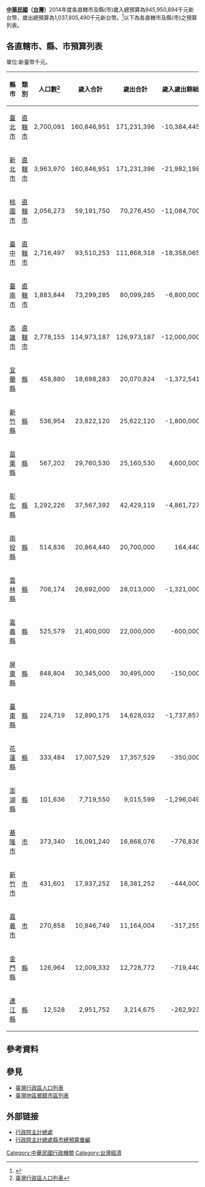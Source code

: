 '''[[中華民國|中華民國]]（[[臺灣|台灣]]）'''2014年度各直轄市及縣(市)歲入總預算為945,950,894千元新台幣，歲出總預算為1,037,805,490千元新台幣。<ref>{{Cite web |url=http://www.dgbas.gov.tw/public/Attachment/4627113019USMXSNUA.xls |title=行政院主計總處民國103年度直轄市及縣(市)歲入歲出簡明比較分析表 |accessdate=2015-01-04 |archiveurl=https://web.archive.org/web/20150104080911/http://www.dgbas.gov.tw/public/Attachment/4627113019USMXSNUA.xls |archivedate=2015-01-04 |deadurl=yes }}</ref>以下為各直轄市及縣(市)之預算列表。

== 各直轄市、縣、市預算列表 ==
單位:新臺幣千元。
{| class="wikitable sortable"
|-
! 縣市 
! 類別 
! 人口數<ref>[[臺灣行政區人口列表|臺灣行政區人口列表]]</ref> 
! 歲入合計 
! 歲出合計 
! 歲入歲出餘絀
|-align=center
| [[臺北市|臺北市]] || [[直轄市_(中華民國)|直轄市]] ||align=right| 2,700,091 ||align=right| 160,846,951 ||align=right| 171,231,396 ||align=right| -10,384,445
|-align=center
| [[新北市|新北市]] || [[直轄市_(中華民國)|直轄市]] ||align=right| 3,963,970 ||align=right| 160,846,951 ||align=right| 171,231,396 ||align=right| -21,982,198
|-align=center
| [[桃園市|桃園市]] || [[直轄市_(中華民國)|直轄市]] ||align=right| 2,056,273 ||align=right| 59,191,750 ||align=right| 70,276,450 ||align=right| -11,084,700 
|-align=center
| [[臺中市|臺中市]] || [[直轄市_(中華民國)|直轄市]] ||align=right| 2,716,497 ||align=right| 93,510,253 ||align=right| 111,868,318 ||align=right| -18,358,065
|-align=center
| [[臺南市|臺南市]] || [[直轄市_(中華民國)|直轄市]] ||align=right| 1,883,844 ||align=right| 73,299,285 ||align=right| 80,099,285 ||align=right| -6,800,000 
|-align=center
| [[高雄市|高雄市]] || [[直轄市_(中華民國)|直轄市]] ||align=right| 2,778,155 ||align=right| 114,973,187 ||align=right| 126,973,187 ||align=right| -12,000,000 
|-align=center
| [[宜蘭縣|宜蘭縣]] || [[縣_(中華民國)|縣]] ||align=right| 458,880 ||align=right| 18,698,283 ||align=right| 20,070,824  ||align=right| -1,372,541 
|-align=center
| [[新竹縣|新竹縣]] || [[縣_(中華民國)|縣]] ||align=right| 536,954 ||align=right| 23,822,120 ||align=right| 25,622,120  ||align=right| -1,800,000 
|-align=center
| [[苗栗縣|苗栗縣]] || [[縣_(中華民國)|縣]] ||align=right| 567,202 ||align=right| 29,760,530 ||align=right| 25,160,530  ||align=right| 4,600,000 
|-align=center
| [[彰化縣|彰化縣]] || [[縣_(中華民國)|縣]] ||align=right| 1,292,226 ||align=right| 37,567,392 ||align=right| 42,429,119 ||align=right| -4,861,727 
|-align=center
| [[南投縣|南投縣]] || [[縣_(中華民國)|縣]] ||align=right| 514,836 ||align=right| 20,864,440 ||align=right| 20,700,000  ||align=right| 164,440 
|-align=center
| [[雲林縣|雲林縣]] || [[縣_(中華民國)|縣]] ||align=right| 706,174 ||align=right| 26,692,000 ||align=right| 28,013,000  ||align=right| -1,321,000 
|-align=center
| [[嘉義縣|嘉義縣]] || [[縣_(中華民國)|縣]] ||align=right| 525,579 ||align=right| 21,400,000 ||align=right| 22,000,000  ||align=right| -600,000 
|-align=center
| [[屏東縣|屏東縣]] || [[縣_(中華民國)|縣]] ||align=right| 848,804 ||align=right| 30,345,000 ||align=right| 30,495,000  ||align=right| -150,000 
|-align=center
| [[臺東縣|臺東縣]] || [[縣_(中華民國)|縣]] ||align=right| 224,719 ||align=right| 12,890,175 ||align=right| 14,628,032  ||align=right| -1,737,857 
|-align=center
| [[花蓮縣|花蓮縣]] || [[縣_(中華民國)|縣]] ||align=right| 333,484 ||align=right| 17,007,529 ||align=right| 17,357,529  ||align=right| -350,000 
|-align=center
| [[澎湖縣|澎湖縣]] || [[縣_(中華民國)|縣]] ||align=right| 101,636 ||align=right| 7,719,550 ||align=right| 9,015,599  ||align=right| -1,296,049 
|-align=center
| [[基隆市|基隆市]] || [[市_(中華民國)|市]] ||align=right| 373,340 ||align=right| 16,091,240 ||align=right| 16,868,076  ||align=right| -776,836 
|-align=center
| [[新竹市|新竹市]] || [[市_(中華民國)|市]] ||align=right| 431,601 ||align=right| 17,937,252 ||align=right| 18,381,252  ||align=right| -444,000 
|-align=center
| [[嘉義市|嘉義市]] || [[市_(中華民國)|市]] ||align=right| 270,858 ||align=right| 10,846,749 ||align=right| 11,164,004  ||align=right| -317,255 
|-align=center
| [[金門縣|金門縣]] || [[縣_(中華民國)|縣]] ||align=right| 126,964 ||align=right| 12,009,332 ||align=right| 12,728,772  ||align=right| -719,440 
|-align=center
| [[連江縣_(中華民國)|連江縣]] || [[縣_(中華民國)|縣]] ||align=right| 12,528 ||align=right| 2,951,752 ||align=right| 3,214,675  ||align=right| -262,923 
|}

== 參考資料 ==
<div class="references-small">
<references />
</div>

== 參見 ==
*[[臺灣行政區人口列表|臺灣行政區人口列表]]
*[[臺灣地區鄉鎮市區列表|臺灣地區鄉鎮市區列表]]

== 外部链接 ==
*[http://www.dgbas.gov.tw/ 行政院主計總處]
*[http://www.dgbas.gov.tw/lp.asp?ctNode=4971&CtUnit=756&BaseDSD=7&mp=1 行政院主計總處縣市總預算彙編]

[[Category:中華民國行政機關|Category:中華民國行政機關]]
[[Category:台灣經濟|Category:台灣經濟]]